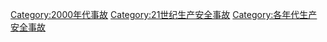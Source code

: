 [[Category:2000年代事故|Category:2000年代事故]]
[[Category:21世纪生产安全事故|Category:21世纪生产安全事故]]
[[Category:各年代生产安全事故|Category:各年代生产安全事故]]